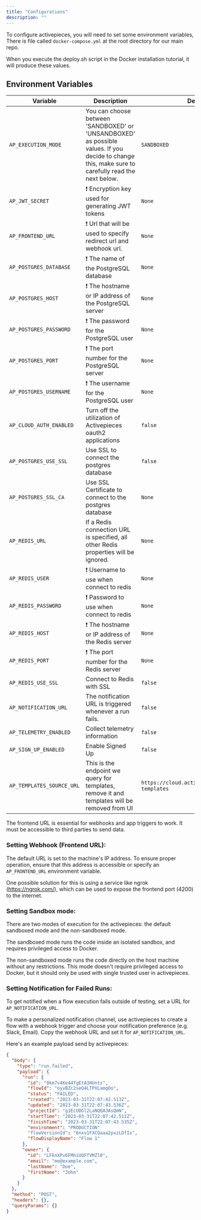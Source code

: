 ```yaml
---
title: "Configurations"
description: ""
---
```


To configure activepieces, you will need to set some environment variables, There is file called `docker-compose.yml` at the root directory for our main repo.

<Tip>
When you execute the deploy.sh script in the Docker installation tutorial, it will produce these values.
</Tip>

## Environment Variables

| Variable                     | Description                                                                                                 | Default Value           | Example
| ---------------------------- | ----------------------------------------------------------------------------------------------------------- | ---------------------   | --------
| `AP_EXECUTION_MODE`          |  You can choose between 'SANDBOXED' or 'UNSANDBOXED' as possible values. If you decide to change this, make sure to carefully read the next below. | `SANDBOXED`                |
| `AP_JWT_SECRET`              | ❗️ Encryption key used for generating JWT tokens                                                             | `None`                  | https://demo.activepieces.com
| `AP_FRONTEND_URL`            | ❗️ Url that will be used to specify redirect url and webhook url.                                            | `None`                  | https://demo.activepieces.com/api
| `AP_POSTGRES_DATABASE`       | ❗️ The name of the PostgreSQL database                                                                       | `None`                  |
| `AP_POSTGRES_HOST`           | ❗️ The hostname or IP address of the PostgreSQL server                                                       | `None`                  |
| `AP_POSTGRES_PASSWORD`       | ❗️ The password for the PostgreSQL user                                                                      | `None`                  |
| `AP_POSTGRES_PORT`           | ❗️ The port number for the PostgreSQL server                                                                 | `None`                  |
| `AP_POSTGRES_USERNAME`       | ❗️ The username for the PostgreSQL user                                                                      | `None`                  |
| `AP_CLOUD_AUTH_ENABLED`      | Turn off the utilization of Activepieces oauth2 applications                                                 | `false`                 |
| `AP_POSTGRES_USE_SSL`        | Use SSL to connect the postgres database                                                                    | `false`                 |
| `AP_POSTGRES_SSL_CA`         | Use SSL Certificate to connect to the postgres database                                                     | `None`                  |
| `AP_REDIS_URL`               | If a Redis connection URL is specified, all other Redis properties will be ignored.                         | `None`                  |
| `AP_REDIS_USER`              | ❗️ Username to use when connect to redis                                                                     | `None`                  |
| `AP_REDIS_PASSWORD`          | ❗️ Password to use when connect to redis                                                                     | `None`                  |
| `AP_REDIS_HOST`              | ❗️ The hostname or IP address of the Redis server                                                            | `None`                  |
| `AP_REDIS_PORT`              | ❗️ The port number for the Redis server                                                                      | `None`                  |
| `AP_REDIS_USE_SSL`           | Connect to Redis with SSL                                                                                   | `false`                 |
| `AP_NOTIFICATION_URL`        | The notification URL is triggered whenever a run fails.                                                     | `false`                 | https://cloud.activepieces.com/flows/WEBHOOK_TRIGGER_FLOW_ID 
| `AP_TELEMETRY_ENABLED`       | Collect telemetry information                                                                               | `false`                 |
| `AP_SIGN_UP_ENABLED`         | Enable Signed Up                                                                                            | `false`                 |
| `AP_TEMPLATES_SOURCE_URL`    | This is the endpoint we query for templates, remove it and templates will be removed from UI                | `https://cloud.activepieces.com/api/v1/flow-templates` | 


<Warning>
The frontend URL is essential for webhooks and app triggers to work. 
It must be accessible to third parties to send data. 
</Warning>

### Setting Webhook (Frontend URL):

The default URL is set to the machine's IP address. To ensure proper operation, ensure that this address is accessible or specify an `AP_FRONTEND_URL` environment variable.

One possible solution for this is using a service like ngrok (https://ngrok.com/), which can be used to expose the frontend port (4200) to the internet.


### Setting Sandbox mode:

There are two modes of execution for the activepieces: the default sandboxed mode and the non-sandboxed mode.

The sandboxed mode runs the code inside an isolated sandbox, and requires privileged access to Docker.

The non-sandboxed mode runs the code directly on the host machine without any restrictions. This mode doesn't require privileged access to Docker, but it should only be used with single trusted user in activepieces.


### Setting Notification for Failed Runs:

To get notified when a flow execution fails outside of testing, set a URL for `AP_NOTIFICATION_URL`.

To make a personalized notification channel, use activepieces to create a flow with a webhook trigger and choose your notification preference (e.g. Slack, Email). Copy the webhook URL and set it for `AP_NOTIFICATION_URL`.

Here's an example payload send by activepieces:

```json
{
  "body": {
    "type": "run.failed",
    "payload": {
      "run": {
        "id": "0km7v4Ke44TgEtA3HUnts",
        "flowId": "oyvBZc2seQ4LTPXLamgOo",
        "status": "FAILED",
        "created": "2023-03-31T22:07:42.513Z",
        "updated": "2023-03-31T22:07:43.536Z",
        "projectId": "g1EcUOGl2LaNQQA3AsQmN",
        "startTime": "2023-03-31T22:07:42.511Z",
        "finishTime": "2023-03-31T22:07:43.535Z",
        "environment": "PRODUCTION"
        "flowVersionId": "6nxv1FXCQaaa2pxzLDfIx",
        "flowDisplayName": "Flow 1"
      },
      "owner": {
        "id": "LFknXPv6FMhiUQFfVMZl0",
        "email": "mo@example.com",
        "lastName": "Doe",
        "firstName": "John"
      }
    }
  },
  "method": "POST",
  "headers": {},
  "queryParams": {}
}
```
